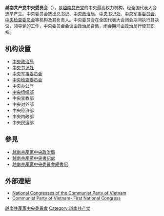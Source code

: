 {{expand|time=2016-04-11T14:18:52+00:00}}
{{unreferenced|time=2016-04-11T14:18:52+00:00}}
{{Infobox Vietnamese
| title    = 越南共产党中央委员会
| image    = Flag of the Communist Party of Vietnam.svg
| imgwidth = 250px
| caption  = 越南共产党党旗
| qn       = Ban Chấp hành Trung ương Đảng Cộng sản Việt Nam
| chunom   = 班執行中央黨共産越南
}}
{{越南政治}}
'''越南共产党中央委员会'''（{{vie|qn='''Ban Chấp hành Trung ương Đảng Cộng sản Việt Nam'''|hn=班執行中央黨共產越南|f=y}}），是[[越南共产党|越南共产党]]的中央最高权力机构，经全国代表大会选举产生。中央委员会选出[[越南共产党中央委员会总书记|总书记]]、[[越南共产党中央政治局|中央政治局]]、[[越南共产党中央书记处|中央书记处]]、[[越南共产党中央军事委员会|中央军事委员会]]、[[越南共产党中央检查委员会|中央检查委员会]]等机构及其负责人。中央委员会在全国代表大会闭会期间执行其决议，领导党的工作，中央委员会会议由政治局召集，闭会期间由政治局行使其职权。

== 机构设置 ==
* [[越南共产党中央政治局|中央政治局]]
* [[越南共产党中央书记处|中央书记处]]
* [[越南共产党中央军事委员会|中央军事委员会]]
* [[越南共产党中央检查委员会|中央检查委员会]]
* [[中央办公厅|中央办公厅]]
* [[越南共产党中央组织部|中央组织部]]
* 中央宣教部
* 中央对外部
* 中央经济部
* 中央内政部
* 中央民运部

== 參見 ==
* [[越南共產黨中央政治局|越南共產黨中央政治局]]
* [[越南共產黨中央書記處|越南共產黨中央書記處]]
* [[越南共產黨中央委員會總書記|越南共產黨中央委員會總書記]]

== 外部連結 ==
* [https://web.archive.org/web/20051104013128/https://www.nhandan.com.vn/english/life/75nam/cacdaihoidang.htm National Congresses of the Communist Party of Vietnam]
* [http://www.vietnamembassy-usa.org/news/story.php?d=20010413011408 Communist Party of Vietnam- First National Congress] {{Wayback|url=http://www.vietnamembassy-usa.org/news/story.php?d=20010413011408 |date=20170827125954 }}
{{越南专题导航}}
[[Category:越南共產黨中央委員會|]]
[[Category:越南共产党|Category:越南共产党]]